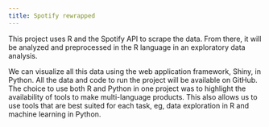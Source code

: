 ```yaml
---
title: Spotify rewrapped
---
```


This project uses R and the Spotify API to scrape the data. From there, it will be analyzed and preprocessed in the R language in an exploratory data analysis. 

We can visualize all this data using the web application framework, Shiny, in Python. All the data and code to run the project will be available on GitHub. The choice to use both R and Python in one project was to highlight the availability of tools to make multi-language products. This also allows us to use tools that are best suited for each task, eg, data exploration in R and machine learning in Python.

